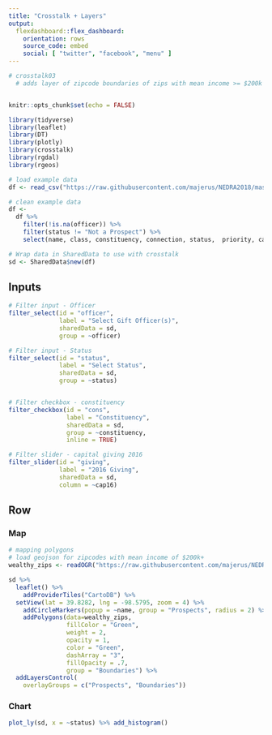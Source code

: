 ```yaml
---
title: "Crosstalk + Layers"
output: 
  flexdashboard::flex_dashboard:
    orientation: rows
    source_code: embed
    social: [ "twitter", "facebook", "menu" ]
---
```


```r
# crosstalk03
  # adds layer of zipcode boundaries of zips with mean income >= $200k


knitr::opts_chunk$set(echo = FALSE)

library(tidyverse)
library(leaflet)
library(DT)
library(plotly)
library(crosstalk)
library(rgdal)
library(rgeos)

```

```r
# load example data
df <- read_csv("https://raw.githubusercontent.com/majerus/NEDRA2018/master/example.csv")

# clean example data
df <- 
  df %>% 
    filter(!is.na(officer)) %>% 
    filter(status != "Not a Prospect") %>% 
    select(name, class, constituency, connection, status,  priority, cap16, officer, latitude, longitude)

# Wrap data in SharedData to use with crosstalk
sd <- SharedData$new(df)
```


Inputs {.sidebar}
-------------------------------------

```r
# Filter input - Officer
filter_select(id = "officer", 
              label = "Select Gift Officer(s)",
              sharedData = sd, 
              group = ~officer)

# Filter input - Status
filter_select(id = "status", 
              label = "Select Status",
              sharedData = sd, 
              group = ~status)


# Filter checkbox - constituency
filter_checkbox(id = "cons", 
                label = "Constituency",
                sharedData = sd, 
                group = ~constituency,
                inline = TRUE)

# Filter slider - capital giving 2016
filter_slider(id = "giving", 
              label = "2016 Giving",
              sharedData = sd, 
              column = ~cap16)
```


Row
-------------------------------------

### Map

```r
# mapping polygons 
# load geojson for zipcodes with mean income of $200k+
wealthy_zips <- readOGR("https://raw.githubusercontent.com/majerus/NEDRA2018/master/wealthiest_100_zipcodes_geojson.GeoJSON", "OGRGeoJSON")
```

```r
sd %>% 
  leaflet() %>% 
    addProviderTiles("CartoDB") %>% 
  setView(lat = 39.8282, lng = -98.5795, zoom = 4) %>% 
    addCircleMarkers(popup = ~name, group = "Prospects", radius = 2) %>% 
    addPolygons(data=wealthy_zips,
                fillColor = "Green",
                weight = 2,
                opacity = 1,
                color = "Green",
                dashArray = "3",
                fillOpacity = .7,
                group = "Boundaries") %>% 
  addLayersControl(
    overlayGroups = c("Prospects", "Boundaries")) 
```

### Chart 

```r
plot_ly(sd, x = ~status) %>% add_histogram()
```
